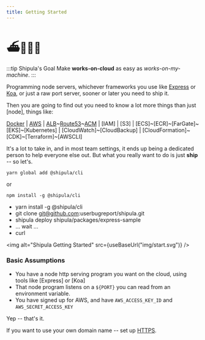 ```yaml
---
title: Getting Started
---
```



# ⛴🧛🏻‍♂️

:::tip Shipula's Goal
Make **works-on-cloud** as easy as _works-on-my-machine_.
:::

Programming node servers, whichever frameworks you use like [Express](https://expressjs.com/) or [Koa](https://koajs.com/), or just a raw port server, sooner or later you need to ship it.

Then you are going to find out you need to know a lot more things than just [node], things like:

[Docker](http://docker.com)
| [AWS](http://aws.amazon.com)
| [ALB](https://docs.aws.amazon.com/elasticloadbalancing/latest/application/introduction.html)~[Route53](https://docs.aws.amazon.com/Route53/latest/DeveloperGuide/Welcome.html)~[ACM](https://docs.aws.amazon.com/acm/latest/userguide/acm-overview.html)
| [IAM]
| [S3]
| [ECS]~[ECR]~[FarGate]~[EKS]~[Kubernetes]
| [CloudWatch]~[CloudBackup]
| [CloudFormation]~[CDK]~[Terraform]~[AWSCLI]

It's a lot to take in, and in most team settings, it ends up being a dedicated person to help everyone else out.
But what you really want to do is just **ship** -- so let's.

```shell
yarn global add @shipula/cli
```

or

```shell
npm install -g @shipula/cli
```

- yarn install -g @shipula/cli
- git clone git@github.com:userbugreport/shipula.git
- shipula deploy shipula/packages/express-sample
- ... wait ...
- curl

<img alt="Shipula Getting Started" src={useBaseUrl("img/start.svg")} />

### Basic Assumptions

- You have a node http serving program you want on the cloud, using tools like [Express] or [Koa]
- That node program listens on a `${PORT}` you can read from an environment variable.
- You have signed up for AWS, and have `AWS_ACCESS_KEY_ID` and `AWS_SECRET_ACCESS_KEY`

Yep -- that's it.

If you want to use your own domain name -- set up [HTTPS](./reference/https).
